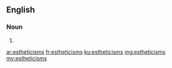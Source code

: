 ==English==

===Noun===
{{head|en|noun plural form}}

# {{plural of|estheticism|lang=en}}

[[ar:estheticisms]]
[[fr:estheticisms]]
[[ku:estheticisms]]
[[mg:estheticisms]]
[[my:estheticisms]]
